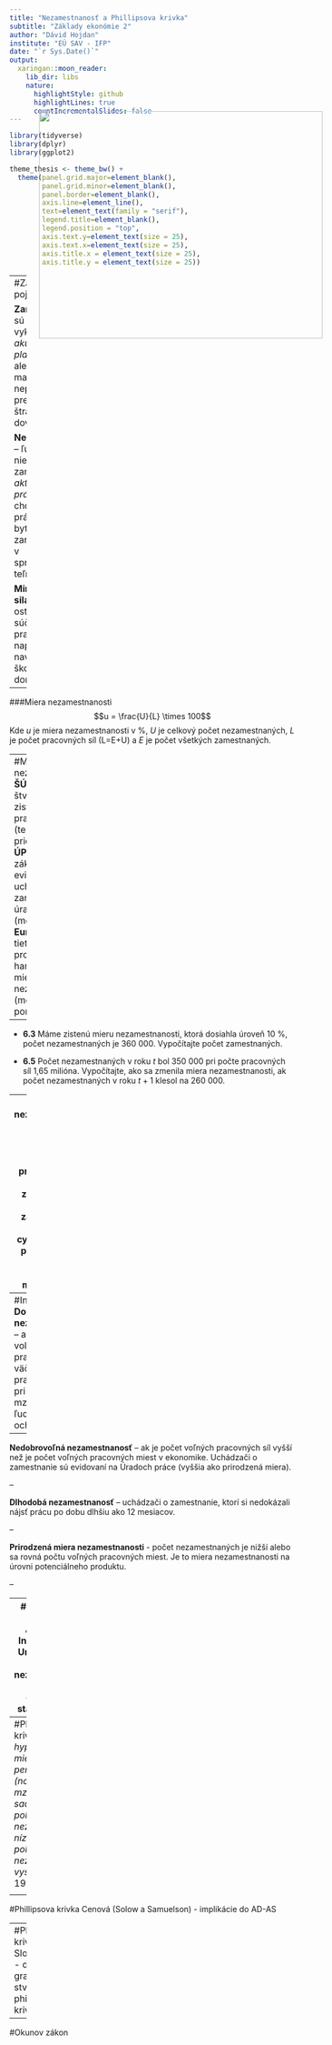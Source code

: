 ```yaml
---
title: "Nezamestnanosť a Phillipsova krivka"
subtitle: "Základy ekonómie 2"
author: "Dávid Hojdan"
institute: "EÚ SAV - IFP"
date: "`r Sys.Date()`"
output:
  xaringan::moon_reader:
    lib_dir: libs
    nature:
      highlightStyle: github
      highlightLines: true
      countIncrementalSlides: false
---
```

```r
library(tidyverse)
library(dplyr)
library(ggplot2)

theme_thesis <- theme_bw() +
  theme(panel.grid.major=element_blank(),
        panel.grid.minor=element_blank(),
        panel.border=element_blank(),
        axis.line=element_line(),
        text=element_text(family = "serif"),
        legend.title=element_blank(),
        legend.position = "top",
        axis.text.y=element_text(size = 25),
        axis.text.x=element_text(size = 25),
        axis.title.x = element_text(size = 25),
        axis.title.y = element_text(size = 25))
```

---
#Základné pojmy

**Zamestnaní** – sú ľudia, ktorí vykonávajú *akúkoľvek platenú prácu*, ale aj tí, ktorí majú prácu, nepracujú však pre chorobu, štrajk alebo dovolenku

**Nezamestnaní** – ľudia, ktorí nie sú zamestnaní, *ale aktívne hľadajú prácu*, alebo sa chcú vrátiť do práce. Musia byť zaregistrovaní v sprostredkova-teľniach práce

**Mimopracovná sila** – všetci ostatní, nie sú súčasťou pracovnej sily, napr. navštevujú školu, vedú domácnosť...

--

###Miera nezamestnanosti
$$u = \frac{U}{L} \times 100$$
Kde $u$ je miera nezamestnanosti v %, $U$ je celkový počet nezamestnaných, $L$ je počet pracovných síl (L=E+U) a $E$ je počet všetkých zamestnaných. 

---
#Meranie nezamestnanosti
**ŠÚSR** robí štvrťročné zisťovanie pracovných síl (telefonický prieskum), **ÚPSVaR** na základe evidencie uchádzačov o zamestnanie na úradoch práce (mesačné), **Eurostat** využíva tieto zdroje a produkuje tzv. harmonizovanú mieru nezamestnanosti (medzinárodné porovnania)

--

- **6.3** Máme zistenú mieru nezamestnanosti, ktorá dosiahla úroveň 10 %, počet nezamestnaných je 360 000. Vypočítajte počet zamestnaných.

- **6.5** Počet nezamestnaných v roku $t$ bol 350 000 pri počte pracovných síl 1,65 milióna. Vypočítajte, ako sa zmenila miera nezamestnanosti, ak počet nezamestnaných v roku $t+1$ klesol na 260 000. 


---
#Formy nezamestnanosti
**Frikčná (dočasná)** – zapríčinená migráciou pracovných síl, zmenami zamestnania i zmenami zapríčinenými životným cyklom. Vysoký podiel typický pre vyspelé ekonomiky, mladých ľudí.

**Štrukturálna** - nastáva, keď je nesúlad medzi ponukou a dopytom po pracovných silách. Nesúlad môže vzniknúť preto, že dopyt po určitom druhu práce rastie, kým dopyt po inom druhu práce klesá a ponuka sa neprispôsobí dostatočne rýchlo (v sektoroch, regiónoch).

**Cyklická** – celkový dopyt po pracovníkoch je nízky, keď celkové výdavky a output klesajú, rastie nezamestnanosť v celej ekonomike (typická napr. pre hospodársky pokles)


---
#Iné členenie
**Dobrovoľná nezamestnanosť** – ak je počet voľných pracovných miest väčší ako počet pracovných síl, pri daných mzdách však títo ľudia nie sú ochotní pracovať.

--

**Nedobrovoľná nezamestnanosť** – ak je počet voľných pracovných síl vyšší než je počet voľných pracovných miest v ekonomike. Uchádzači o zamestnanie sú evidovaní na Úradoch práce (vyššia ako prirodzená miera).

--

**Dlhodobá nezamestnanosť** – uchádzači o zamestnanie, ktorí si nedokázali nájsť prácu po dobu dlhšiu ako 12 mesiacov.

--

**Prirodzená miera nezamestnanosti** - počet nezamestnaných je nižší alebo sa rovná počtu voľných pracovných miest. Je to miera nezamestnanosti na úrovni potenciálneho produktu.

--

---
#NAIRU
NAIRU (Non Accelerating Inflation Rate of Unemployment) - miera nezamestnanosti, ktorá sa dosahuje pri stabilnej inflácii.

- miera, pri ktorej sú trhy práce  a výrobkov v rovnováhe, **nikdy sa nerovná nule** a je úzko spojená s procesom inflácie. Predstavuje najnižšiu mieru nezamestnanosti, ktorú krajina môže mať **bez riskovania neprijateľnej akcelerácie inflácie.**

- Vlády sa snažia o politiku plnej zamestnanosti, ktorou sa rozumie nezamestnanosť na úrovni prirodzenej miery nezamestnanosti (Keynes)

---
#Phillipsova krivka
*”Existuje hypotéza, že miera zmeny peňažných (nominálnych) mzdových sadzieb je vysoká pokiaľ je
nezamestnanosť nízka a nízka pokiaľ je nezamenstnanosť vysoká”* - Phillips 1958


<img src="https://raw.githubusercontent.com/davidqo1231/zaklady_ekonomie_2/main/08_Nezamestnanost/Images/philips_curve.png"
     width="500px" height="400px"
     style="position:absolute; right:180px; top:250px;">

---
#Phillipsova krivka
Cenová (Solow a Samuelson) - implikácie do AD-AS 


---
#Phillipsova krivka na Slovensku
- dvoje grafy - stvrtrocna philipsova krivka


---
#Okunov zákon












